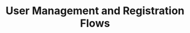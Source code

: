 ---
title: "User Management and Registration Flows"
description: "Create and manage users, configure self-registration, implement custom registration flows, and understand user lifecycles"
course: "complete-guide-zitadel"
section: "User Management"
order: 9
publishedAt: 2025-07-10
isDraft: true
authors:
  - rawkode
---